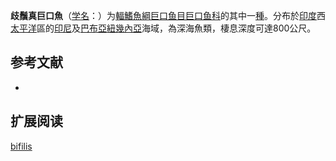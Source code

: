 {{Speciesbox
| name = 歧鬚真巨口魚
| status = NE
| status_system = IUCN3.1
| image = 
| genus = Eustomias
| species = bifilis
| authority = [[Parr|Parr]], 1927
| synonyms = 
}}

'''歧鬚真巨口魚'''（[[学名|学名]]：{{lang|la|''Eustomias bifilis''}}）为[[輻鰭魚綱|輻鰭魚綱]][[巨口鱼目|巨口鱼目]][[巨口鱼科|巨口鱼科]]的其中一[[種|種]]。分布於[[印度|印度]]西[[太平洋|太平洋]]區的[[印尼|印尼]]及[[巴布亞紐幾內亞|巴布亞紐幾內亞]]海域，為深海魚類，棲息深度可達800公尺。

== 参考文献 ==
{{refbegin}}
*{{FishBase_species|genus=Eustomias|species=bifilis|year=2012|month=2}}
{{refend}}

== 扩展阅读 ==
{{refbegin}}
{{wikispecies-inline|Eustomias bifilis|歧鬚真巨口魚}}
{{refend}}
{{Taxonbar|from=Q1108084}}

[[Category:真巨口鱼属|bifilis]]